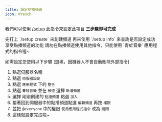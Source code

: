```yaml
---
title: 設定點播頻道
icon: Wrench
---
```


我們可以使用 [/setup](/docs/frogmusic/cmd/settings/setup) 此指令來設定此項目
**三步驟即可完成**

<Steps>
<Step>
先打上 `/setup create` 來創建頻道
</Step>
<Step>
再來使用 `/setup info` 來查詢是否設定成功
</Step>
<Step>
享受點播頻道的功能
</Step>
</Steps>

<Callout type="error">
請勿在點播頻道使用其他指令，只能使用 `青蛙音樂` 應用程式的指令喔~

如需設定您使用以下步驟 (選填，因機器人不會自動刪除外部指令)

1. 點選伺服器名稱
2. 點選 `伺服器設定`
3. 點選 `應用程式` 下的 `整合`
4. 點選 `青蛙音樂` 並在 `頻道` 選擇 `新增頻道`
5. 選擇 剛剛創建的 `點播頻道` 點選 `加入`
6. 接著回到伺服器中的點播頻道點選 `編輯頻道` 再按 `權限`
7. 並把 `@everyone` 中的權限 `使用應用程式指令` 改為 `關閉`
8. 這樣就設定完成啦~
</Callout>